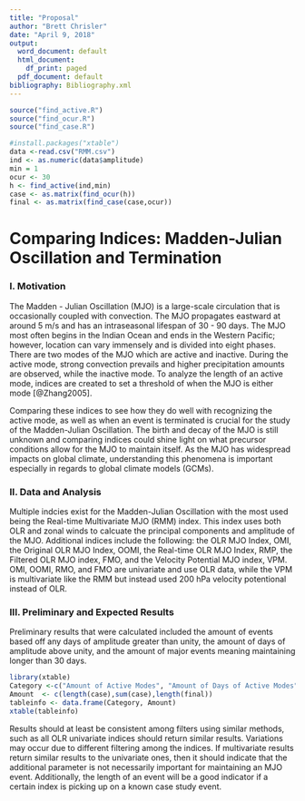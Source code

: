 ```yaml
---
title: "Proposal"
author: "Brett Chrisler"
date: "April 9, 2018"
output:
  word_document: default
  html_document:
    df_print: paged
  pdf_document: default
bibliography: Bibliography.xml
---
```


```r
source("find_active.R")
source("find_ocur.R")
source("find_case.R")
```

```r
#install.packages("xtable")
data <-read.csv("RMM.csv")
ind <- as.numeric(data$amplitude)
min = 1
ocur <- 30
h <- find_active(ind,min)
case <- as.matrix(find_ocur(h))
final <- as.matrix(find_case(case,ocur))

```

# __Comparing Indices: Madden-Julian Oscillation and Termination__

### I. Motivation
The Madden - Julian Oscillation (MJO) is a large-scale circulation that is occasionally coupled with convection. The MJO propagates eastward at around 5 m/s and has an intraseasonal lifespan of 30 - 90 days. The MJO most often begins in the Indian Ocean and ends in the Western Pacific; however, location can vary immensely and is divided into eight phases. There are two modes of the MJO which are active and inactive. During the active mode, strong convection prevails and higher precipitation amounts are observed, while the inactive mode. To analyze the length of an active mode, indices are created to set a threshold of when the MJO is either mode [@Zhang2005].

Comparing these indices to see how they do well with recognizing the active mode, as well as when an event is terminated is crucial for the study of the Madden-Julian Oscillation. The birth and decay of the MJO is still unknown and comparing indices could shine light on what precursor conditions allow for the MJO to maintain itself. As the MJO has widespread impacts on global climate, understanding this phenomena is important especially in regards to global climate models (GCMs).
<br>

### II. Data and Analysis
Multiple indcies exist for the Madden-Julian Oscillation with the most used being the Real-time Multivariate MJO (RMM) index. This index uses both OLR and zonal winds to calcuate the principal components and amplitude of the MJO. Additional indices include the following: the OLR MJO Index, OMI, the Original OLR MJO Index, OOMI, the Real-time OLR MJO Index, RMP, the Filtered OLR MJO index, FMO, and the Velocity Potential MJO index, VPM. OMI, OOMI, RMO, and FMO are univariate and use OLR data, while the VPM is multivariate like the RMM but instead used 200 hPa velocity potentional instead of OLR. 
<br>

### III. Preliminary and Expected Results
Preliminary results that were calculated included the amount of events based off any days of amplitude greater than unity, the amount of days of amplitude above unity, and the amount of major events meaning maintaining longer than 30 days.

```r
library(xtable)
Category <-c("Amount of Active Modes", "Amount of Days of Active Modes", "Amount of Major Events (>30 days)")
Amount  <- c(length(case),sum(case),length(final))
tableinfo <- data.frame(Category, Amount)
xtable(tableinfo)
```


Results should at least be consistent among filters using similar methods, such as all OLR univariate indices should return similar results. Variations may occur due to different filtering among the indices. If multivariate results return similar results to the univariate ones, then it should indicate that the additional parameter is not necessarily important for maintaining an MJO event. Additionally, the length of an event will be a good indicator if a certain index is picking up on a known case study event.